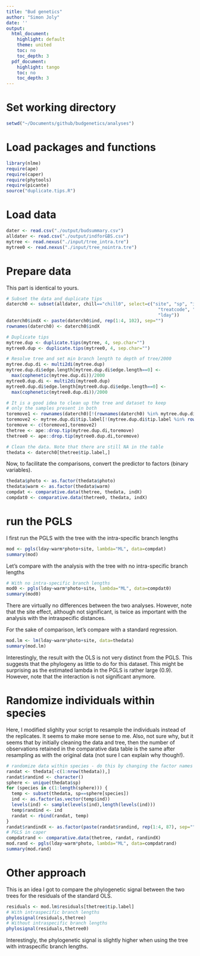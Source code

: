 ```yaml
---
title: "Bud genetics"
author: "Simon Joly"
date: ''
output:
  html_document:
    highlight: default
    theme: united
    toc: no
    toc_depth: 3
  pdf_document:
    highlight: tango
    toc: no
    toc_depth: 3
---
```


# Set working directory

```r
setwd("~/Documents/github/budgenetics/analyses")
```

# Load packages and functions

```r
library(nlme)
require(ape)
require(caper)
require(phytools)
require(picante)
source("duplicate.tips.R")
```

# Load data

```r
dater <- read.csv("./output/budsummary.csv")
alldater <- read.csv("./output/indforGBS.csv")
mytree <- read.nexus("./input/tree_intra.tre")
mytree0 <- read.nexus("./input/tree_nointra.tre")
```

# Prepare data

This part is identical to yours.

```r
# Subset the data and duplicate tips
daterch0 <- subset(alldater, chill=="chill0", select=c("site", "sp", "ind", 
                                                         "treatcode", "warm", "photo", 
                                                         "lday"))
daterch0$indX <- paste(daterch0$ind, rep(1:4, 102), sep="")
rownames(daterch0) <- daterch0$indX

# Duplicate tips
mytree.dup <- duplicate.tips(mytree, 4, sep.char="")
mytree0.dup <- duplicate.tips(mytree0, 4, sep.char="")

# Resolve tree and set min branch length to depth of tree/2000
mytree.dup.di <- multi2di(mytree.dup)
mytree.dup.di$edge.length[mytree.dup.di$edge.length==0] <- 
  max(cophenetic(mytree.dup.di))/2000
mytree0.dup.di <- multi2di(mytree0.dup)
mytree0.dup.di$edge.length[mytree0.dup.di$edge.length==0] <- 
  max(cophenetic(mytree0.dup.di))/2000
```

```r
# It is a good idea to clean up the tree and dataset to keep
# only the samples present in both
toremove1 <- rownames(daterch0)[!(rownames(daterch0) %in% mytree.dup.di$tip.label)]
toremove2 <- mytree.dup.di$tip.label[!(mytree.dup.di$tip.label %in% rownames(daterch0))]
toremove <- c(toremove1,toremove2)
thetree <- ape::drop.tip(mytree.dup.di,toremove)
thetree0 <- ape::drop.tip(mytree0.dup.di,toremove)

# Clean the data. Note that there are still NA in the table
thedata <- daterch0[thetree$tip.label,]
```

Now, to facilitate the comparisons, convert the predictor to factors (binary variables).

```r
thedata$photo <- as.factor(thedata$photo)
thedata$warm <- as.factor(thedata$warm)
compdat <- comparative.data(thetree, thedata, indX)
compdat0 <- comparative.data(thetree0, thedata, indX)
```

# run the PGLS

I first run the PGLS with the tree with the intra-specific branch lengths

```r
mod <- pgls(lday~warm*photo+site, lambda="ML", data=compdat)
summary(mod)
```

Let's compare with the analysis with the tree with no intra-specific branch lengths

```r
# With no intra-specific branch lengths
mod0 <- pgls(lday~warm*photo+site, lambda="ML", data=compdat0)
summary(mod0)
```

There are virtually no differences between the two analyses. However, note that the site effect, although not significant, is twice as important with the analysis with the intraspecific distances.

For the sake of comparison, let's compare with a standard regression.

```r
mod.lm <- lm(lday~warm*photo+site, data=thedata)
summary(mod.lm)
```

Interestingly, the result with the OLS is not very distinct from the PGLS. This suggests that the phylogeny as little to do for this dataset. This might be surprising as the estimated lambda in the PGLS is rather large (0.9). However, note that the interaction is not significant anymore.


# Randomize individuals within species

Here, I modified slighlty your script to resample the individuals instead of the replicates. It seems to make more sense to me. Also, not sure why, but it seems that by initially cleaning the data and tree, then the number of observations retained in the comparative data table is the same after resampling as with the original data (not sure I can explain why though!).

```r
# randomize data within species - do this by changing the factor names
randat <- thedata[-c(1:nrow(thedata)),]
randat$randind <- character()
sphere <- unique(thedata$sp)
for (species in c(1:length(sphere))) {
  temp <- subset(thedata, sp==sphere[species])
  ind <- as.factor(as.vector(temp$ind))
  levels(ind) <- sample(levels(ind),length(levels(ind)))
  temp$randind <- ind
  randat <- rbind(randat, temp)
}
randat$randindX <- as.factor(paste(randat$randind, rep(1:4, 87), sep=""))
# PGLS in caper
compdatrand <- comparative.data(thetree, randat, randindX)
mod.rand <- pgls(lday~warm*photo, lambda="ML", data=compdatrand)
summary(mod.rand)
```

# Other approach

This is an idea I got to compare the phylogenetic signal between the two trees for the residuals of the standard OLS. 

```r
residuals <- mod.lm$residuals[thetree$tip.label]
# With intraspecific branch lengths
phylosignal(residuals,thetree)
# Without intraspecific branch lengths
phylosignal(residuals,thetree0)
```

Interestingly, the phylogenetic signal is slightly higher when using the tree with intraspecific branch lengths.
